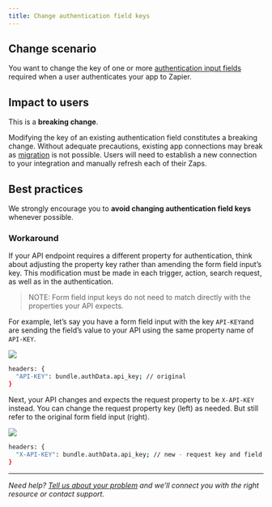 ```yaml
---
title: Change authentication field keys
---
```

## Change scenario

You want to change the key of one or more [authentication input fields](/build/basicauth#1-build-an-input-form) required when a user authenticates your app to Zapier.

## Impact to users

This is a **breaking change**.

Modifying the key of an existing authentication field constitutes a breaking change. Without adequate precautions, existing app connections may break as [migration](/manage/migrate) is not possible. Users will need to establish a new connection to your integration and manually refresh each of their Zaps.

## Best practices

We strongly encourage you to **avoid changing authentication field keys** whenever possible.

### Workaround

If your API endpoint requires a different property for authentication, think about adjusting the property key rather than amending the form field input’s key. This modification must be made in each trigger, action, search request, as well as in the authentication.

> NOTE: Form field input keys do not need to match directly with the properties your API expects.

For example, let’s say you have a form field input with the key `API-KEY`and are sending the field’s value to your API using the same property name of `API-KEY`.
<Frame>
  <img src="/images/daef0487a89a2cbb17ec719cbbd50577.png"/>
</Frame>

```bash
headers: {
  "API-KEY": bundle.authData.api_key; // original
}
```

Next, your API changes and expects the request property to be `X-API-KEY` instead. You can change the request property key (left) as needed. But still refer to the original form field input (right).
<Frame>
  <img src="/images/bf4cdfe3183752e0e57707001260e9e3.png"/>
</Frame>

```bash
headers: {
  "X-API-KEY": bundle.authData.api_key; // new - request key and field key can differ
}
```

- - -

_Need help? [Tell us about your problem](https://developer.zapier.com/contact) and we’ll connect you with the right resource or contact support._
